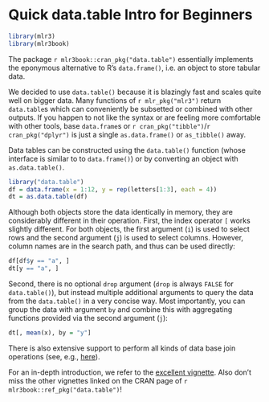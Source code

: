 # Quick data.table Intro for Beginners {#data.table}

```r
library(mlr3)
library(mlr3book)
```

The package `r mlr3book::cran_pkg("data.table")` essentially implements the eponymous alternative to R's `data.frame()`, i.e. an object to store tabular data.

:::{.callout-note}
We decided to use `data.table()` because it is blazingly fast and scales quite well on bigger data.
Many functions of `r mlr_pkg("mlr3")` return `data.table`s which can conveniently be subsetted or combined with other outputs.
If you happen to not like the syntax or are feeling more comfortable with other tools, base `data.frame`s or `r cran_pkg("tibble")`/`r cran_pkg("dplyr")` is just a single `as.data.frame()` or `as_tibble()` away.
:::

Data tables can be constructed using the `data.table()` function (whose interface is similar to  to `data.frame()`) or by converting an object with `as.data.table()`.
```r
library("data.table")
df = data.frame(x = 1:12, y = rep(letters[1:3], each = 4))
dt = as.data.table(df)
```
Although both objects store the data identically in memory, they are considerably different in their operation.
First, the index operator `[` works slightly different.
For both objects, the first argument (`i`) is used to select rows and the second argument (`j`) is used to select columns.
However, column names are in the search path, and thus can be used directly:
```r
df[df$y == "a", ]
dt[y == "a", ]
```

Second, there is no optional `drop` argument (`drop` is always `FALSE` for `data.table()`), but instead multiple additional arguments to query the data from the `data.table()` in a very concise way.
Most importantly, you can group the data with argument `by` and combine this with aggregating functions provided via the second argument (`j`):
```r
dt[, mean(x), by = "y"]
```
There is also extensive support to perform all kinds of data base join operations (see, e.g., [here](https://rstudio-pubs-static.s3.amazonaws.com/52230_5ae0d25125b544caab32f75f0360e775.html)).

For an in-depth introduction, we refer to the [excellent vignette](https://cran.r-project.org/web/packages/data.table/vignettes/datatable-intro.html).
Also don't miss the other vignettes linked on the CRAN page of `r mlr3book::ref_pkg("data.table")`!
